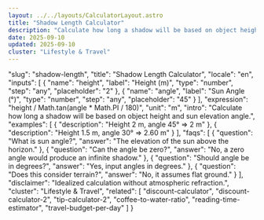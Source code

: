 ```yaml
---
layout: ../../layouts/CalculatorLayout.astro
title: "Shadow Length Calculator"
description: "Calculate how long a shadow will be based on object height and sun elevation angle."
date: 2025-09-10
updated: 2025-09-10
cluster: "Lifestyle & Travel"
---
```


  "slug": "shadow-length",
  "title": "Shadow Length Calculator",
  "locale": "en",
  "inputs": [
    {
      "name": "height",
      "label": "Height (m)",
      "type": "number",
      "step": "any",
      "placeholder": "2"
    },
    {
      "name": "angle",
      "label": "Sun Angle (°)",
      "type": "number",
      "step": "any",
      "placeholder": "45"
    }
  ],
  "expression": "height / Math.tan(angle * Math.PI / 180)",
  "unit": "m",
  "intro": "Calculate how long a shadow will be based on object height and sun elevation angle.",
  "examples": [
    {
      "description": "Height 2 m, angle 45° ⇒ 2 m"
    },
    {
      "description": "Height 1.5 m, angle 30° ⇒ 2.60 m"
    }
  ],
  "faqs": [
    {
      "question": "What is sun angle?",
      "answer": "The elevation of the sun above the horizon."
    },
    {
      "question": "Can the angle be zero?",
      "answer": "No, a zero angle would produce an infinite shadow."
    },
    {
      "question": "Should angle be in degrees?",
      "answer": "Yes, input angles in degrees."
    },
    {
      "question": "Does this consider terrain?",
      "answer": "No, it assumes flat ground."
    }
  ],
  "disclaimer": "Idealized calculation without atmospheric refraction.",
  "cluster": "Lifestyle & Travel",
  "related": [
    "discount-calculator",
    "discount-calculator-2",
    "tip-calculator-2",
    "coffee-to-water-ratio",
    "reading-time-estimator",
    "travel-budget-per-day"
  ]
}

<Calculator schema={schema} />
